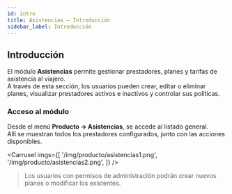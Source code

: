 ```yaml
---
id: intro
title: Asistencias — Introducción
sidebar_label: Introducción
---
```



## Introducción

El módulo **Asistencias** permite gestionar prestadores, planes y tarifas de asistencia al viajero.  
A través de esta sección, los usuarios pueden crear, editar o eliminar planes, visualizar prestadores activos e inactivos y controlar sus políticas.

### Acceso al módulo

Desde el menú **Producto → Asistencias**, se accede al listado general.  
Allí se muestran todos los prestadores configurados, junto con las acciones disponibles.


<Carrusel imgs={[
  '/img/producto/asistencias1.png',
  '/img/producto/asistencias2.png',
]} />

> Los usuarios con permisos de administración podrán crear nuevos planes o modificar los existentes.

